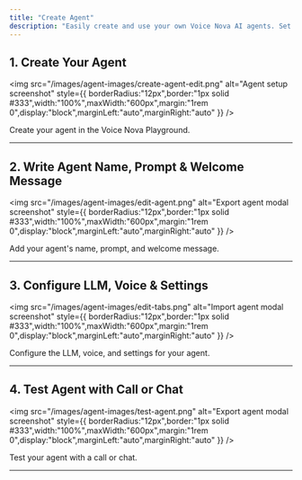 ```yaml
---
title: "Create Agent"
description: "Easily create and use your own Voice Nova AI agents. Set them up quickly and make them work the way you want."
---
```


## 1. Create Your Agent

<img
  src="/images/agent-images/create-agent-edit.png"
  alt="Agent setup screenshot"
  style={{ borderRadius:"12px",border:"1px solid #333",width:"100%",maxWidth:"600px",margin:"1rem 0",display:"block",marginLeft:"auto",marginRight:"auto" }}
/>

<p style={{ textAlign:"center",color:"#bbb",fontSize:"1.05rem",marginTop:"0.5rem",marginBottom:"2rem",fontStyle:"italic" }}>
Create your agent in the Voice Nova Playground.

</p>

---

## 2. Write Agent Name, Prompt & Welcome Message

<img
  src="/images/agent-images/edit-agent.png"
  alt="Export agent modal screenshot"
  style={{ borderRadius:"12px",border:"1px solid #333",width:"100%",maxWidth:"600px",margin:"1rem 0",display:"block",marginLeft:"auto",marginRight:"auto" }}
/>

<p style={{ textAlign:"center",color:"#bbb",fontSize:"1.05rem",marginTop:"0.5rem",marginBottom:"2rem",fontStyle:"italic" }}>
Add your agent's name, prompt, and welcome message.

</p>

---

## 3. Configure LLM, Voice & Settings

<img
  src="/images/agent-images/edit-tabs.png"
  alt="Import agent modal screenshot"
  style={{ borderRadius:"12px",border:"1px solid #333",width:"100%",maxWidth:"600px",margin:"1rem 0",display:"block",marginLeft:"auto",marginRight:"auto" }}
/>

<p style={{ textAlign:"center",color:"#bbb",fontSize:"1.05rem",marginTop:"0.5rem",marginBottom:"2rem",fontStyle:"italic" }}>
Configure the LLM, voice, and settings for your agent.

</p>

---

## 4. Test Agent with Call or Chat

<img
  src="/images/agent-images/test-agent.png"
  alt="Export agent modal screenshot"
  style={{ borderRadius:"12px",border:"1px solid #333",width:"100%",maxWidth:"600px",margin:"1rem 0",display:"block",marginLeft:"auto",marginRight:"auto" }}
/>

<p style={{ textAlign:"center",color:"#bbb",fontSize:"1.05rem",marginTop:"0.5rem",marginBottom:"2rem",fontStyle:"italic" }}>
Test your agent with a call or chat.

</p>

---